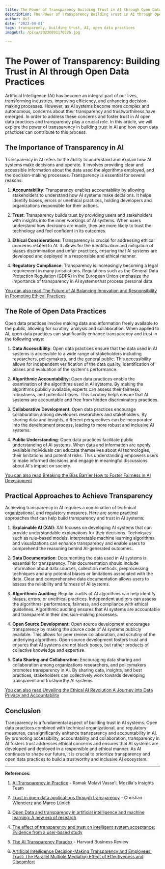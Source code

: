 ```yaml
---
title: The Power of Transparency Building Trust in AI through Open Data Practices
description: The Power of Transparency Building Trust in AI through Open Data Practices
author: Usf
date: '2023-08-01'
tags: transparency, building trust, AI, open data practices
imageUrl: /pixa/20230801170225.jpg

---
```

# The Power of Transparency: Building  Trust in AI through Open Data Practices

Artificial  Intelligence (AI) has become an integral part of  our lives, transforming industries, improving efficiency,  and enhancing  decision-making processes. However, as AI systems become more complex and autonomous, concerns about their transparency and trustworthiness have emerged. In order  to address these concerns and foster trust in AI open data practices and transparency play a crucial role. In  this article, we will explore the power of  transparency in  building trust in AI and how open data practices can contribute to this process.

## The Importance of Transparency in AI

Transparency in AI refers to the ability to understand and explain how AI systems make decisions and  operate. It involves providing clear and accessible information about the  data used the algorithms employed, and the decision-making processes. Transparency is  essential for several reasons:

1. **Accountability**: Transparency enables accountability by allowing stakeholders to understand how AI systems make decisions. It helps identify biases, errors or unethical practices, holding developers and organizations responsible  for their actions.

2. **Trust**: Transparency builds trust by providing users and stakeholders with insights into the inner workings of AI systems. When users understand how decisions are made, they are more likely to trust the  technology and feel confident in its outcomes.

3. **Ethical Considerations**: Transparency is crucial for addressing ethical concerns related  to AI. It allows for the identification and mitigation of biases discrimination and  unfair practices, ensuring that AI systems  are developed and deployed in a responsible and ethical manner.

4. **Regulatory Compliance**: Transparency is increasingly becoming a legal requirement in many jurisdictions. Regulations such as  the General Data Protection Regulation (GDPR) in the European  Union emphasize the importance of transparency in AI systems that process personal data.

[You can also read The Future  of AI Balancing Innovation and Responsibility in Promoting Ethical  Practices](The%20Future%20of%20AI%20Balancing%20Innovation%20and%20Responsibility%20in%20Promoting%20Ethical%20Practices)


## The Role of Open Data Practices

Open data practices involve making data and information freely  available to the public, allowing for  scrutiny, analysis and collaboration.  When applied to AI, open  data practices can significantly enhance transparency and trust in the following ways:

1. **Data Accessibility**: Open data practices ensure that the data used in AI systems is accessible to a wide range of stakeholders including researchers, policymakers, and the general public. This accessibility allows for independent verification of the data quality, identification of biases  and evaluation of the system's performance.

2. **Algorithmic Accountability**: Open data  practices  enable the examination of the algorithms used in AI systems. By  making the algorithms publicly available, experts can assess their fairness,  robustness, and  potential biases. This scrutiny  helps ensure  that AI systems are accountable and free from hidden discriminatory practices.

3. **Collaborative Development**: Open  data  practices  encourage  collaboration among developers researchers and stakeholders. By sharing data and insights,  different perspectives can be incorporated into the development process, leading to more robust and inclusive AI systems.

4. **Public Understanding**: Open data practices facilitate public understanding of  AI systems.  When data  and information  are openly available individuals can  educate themselves  about AI technologies, their limitations  and potential risks. This understanding empowers users to make informed decisions  and engage in meaningful discussions about AI's impact  on society.

[You can also read Breaking the Bias Barrier How to  Foster Fairness in AI Development](Breaking%20the%20Bias%20Barrier%20How%20to%20Foster%20Fairness%20in%20AI%20Development)


## Practical  Approaches to Achieve Transparency

Achieving transparency in AI requires a combination of technical organizational, and regulatory measures.  Here are  some practical approaches that can help build transparency and trust in  AI  systems:

1. **Explainable  AI (XAI)**:  XAI focuses on developing AI systems that can provide understandable explanations for their decisions. Techniques such  as rule-based models, interpretable machine learning algorithms and visualizations can enhance transparency and enable users  to comprehend the reasoning behind AI-generated outcomes.

2. **Data  Documentation**:  Documenting the data used in AI systems is essential for transparency. This documentation should include information about data sources, collection methods, preprocessing techniques and any potential biases  or limitations associated with the data. Clear and comprehensive data documentation allows users to assess the reliability and fairness of AI  systems.

3. **Algorithmic Auditing**: Regular audits of AI algorithms  can help identify biases, errors, or unethical practices. Independent auditors can assess the algorithms' performance,  fairness, and compliance with ethical guidelines. Algorithmic auditing  ensures that  AI systems are accountable and  transparent in their decision-making processes.

4. **Open Source Development**: Open source development encourages  transparency by making the source code of AI  systems publicly available. This allows for peer review collaboration, and scrutiny of the underlying  algorithms.  Open  source development fosters trust and ensures that AI systems are not black boxes, but rather products of collective knowledge and expertise.

5.  **Data Sharing and Collaboration**: Encouraging data sharing and collaboration among organizations researchers, and policymakers promotes transparency in AI. By sharing data,  insights, and best practices, stakeholders can collectively work towards developing transparent and trustworthy AI systems.

[You  can also read Unveiling the Ethical AI Revolution A Journey  into Data Privacy  and Accountability](Unveiling%20the%20Ethical%20AI%20Revolution%20A%20Journey%20into%20Data%20Privacy%20and%20Accountability)


## Conclusion

Transparency is a fundamental aspect of building trust in AI systems. Open  data  practices combined with technical  organizational, and regulatory measures, can  significantly  enhance transparency and accountability in AI. By  promoting accessibility, accountability and collaboration, transparency in AI fosters trust addresses ethical concerns and ensures  that  AI systems are developed and deployed in a responsible and ethical manner. As AI continues to shape  our future, it is  crucial to  prioritize transparency and open  data practices to build a trustworthy and inclusive AI ecosystem.

---

**References:**

1. [AI Transparency in Practice](https://foundation.mozilla.org/en/research/library/ai-transparency-in-practice/ai-transparency-in-practice/)  - Ramak Molavi Vasse'i, Mozilla's Insights Team

2. [Trust in open data applications through transparency](https://journals.sagepub.com/doi/full/10.1177/1461444820979708) - Christian  Wiencierz and Marco Lünich

3. [Open Data and transparency in artificial intelligence and machine learning: A new era of research](https://www.ncbi.nlm.nih.gov/pmc/articles/PMC10098385/)

4. [The effect of  transparency and trust on intelligent system acceptance: Evidence from a  user-based study](https://link.springer.com/article/10.1007/s12525-022-00593-5)

5. [The AI  Transparency Paradox](https://hbr.org/2019/12/the-ai-transparency-paradox) - Harvard  Business Review

6. [Artificial Intelligence Decision-Making Transparency  and Employees' Trust: The Parallel Multiple Mediating Effect of Effectiveness and Discomfort](https://www.mdpi.com/2076-328X/12/5/127)